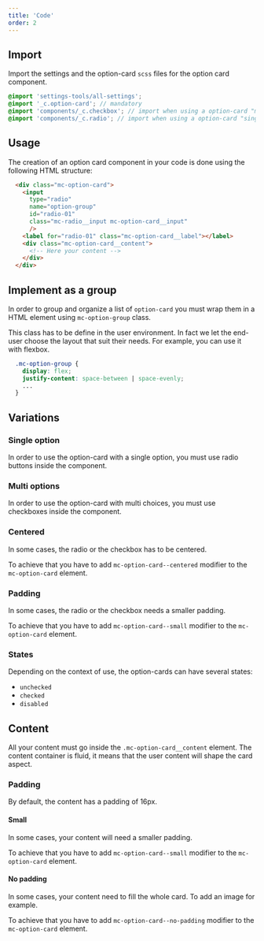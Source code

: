 ```yaml
---
title: 'Code'
order: 2
---
```


## Import

Import the settings and the option-card `scss` files for the option card component.

```scss
@import 'settings-tools/all-settings';
@import '_c.option-card'; // mandatory
@import 'components/_c.checkbox'; // import when using a option-card "multiple option"
@import 'components/_c.radio'; // import when using a option-card "single option"
```

## Usage

The creation of an option card component in your code is done using the following HTML structure:

```HTML
  <div class="mc-option-card">
    <input
      type="radio"
      name="option-group"
      id="radio-01"
      class="mc-radio__input mc-option-card__input"
      />
    <label for="radio-01" class="mc-option-card__label"></label>
    <div class="mc-option-card__content">
      <!-- Here your content -->
    </div>
  </div>
```

## Implement as a group

In order to group and organize a list of `option-card` you must wrap them in a HTML element using `mc-option-group` class.

This class has to be define in the user environment. In fact we let the end-user choose the layout that suit their needs.
For example, you can use it with flexbox.

```scss
  .mc-option-group {
    display: flex;
    justify-content: space-between | space-evenly;
    ...
  }
```

## Variations

### Single option

In order to use the option-card with a single option, you must use radio buttons inside the component.

<Preview path="default" />

### Multi options

In order to use the option-card with multi choices, you must use checkboxes inside the component.

<Preview path="checkbox" />

### Centered

In some cases, the radio or the checkbox has to be centered.

To achieve that you have to add `mc-option-card--centered` modifier to the `mc-option-card` element.

<Preview path="centered" />

### Padding

In some cases, the radio or the checkbox needs a smaller padding.

To achieve that you have to add `mc-option-card--small` modifier to the `mc-option-card` element.

### States

Depending on the context of use, the option-cards can have several states:

- `unchecked`
- `checked`
- `disabled`

<Preview path="default" />

## Content

All your content must go inside the `.mc-option-card__content` element.
The content container is fluid, it means that the user content will shape the card aspect.

### Padding

By default, the content has a padding of 16px.

#### Small

In some cases, your content will need a smaller padding.

To achieve that you have to add `mc-option-card--small` modifier to the `mc-option-card` element.

#### No padding

In some cases, your content need to fill the whole card. To add an image for example.

To achieve that you have to add `mc-option-card--no-padding` modifier to the `mc-option-card` element.
